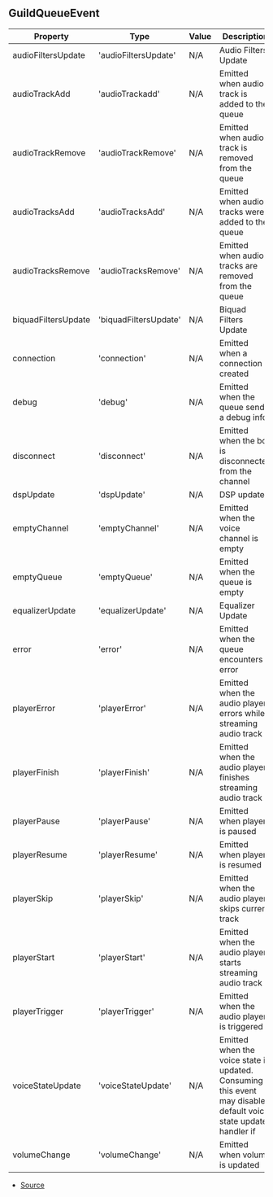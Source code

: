 ## GuildQueueEvent


| Property | Type | Value | Description |
| ----------- | ----------- | ----------- | ----------- |
| audioFiltersUpdate | 'audioFiltersUpdate' | N/A | Audio Filters Update |
| audioTrackAdd | 'audioTrackadd' | N/A | Emitted when audio track is added to the queue |
| audioTrackRemove | 'audioTrackRemove' | N/A | Emitted when audio track is removed from the queue |
| audioTracksAdd | 'audioTracksAdd' | N/A | Emitted when audio tracks were added to the queue |
| audioTracksRemove | 'audioTracksRemove' | N/A | Emitted when audio tracks are removed from the queue |
| biquadFiltersUpdate | 'biquadFiltersUpdate' | N/A | Biquad Filters Update |
| connection | 'connection' | N/A | Emitted when a connection is created |
| debug | 'debug' | N/A | Emitted when the queue sends a debug info |
| disconnect | 'disconnect' | N/A | Emitted when the bot is disconnected from the channel |
| dspUpdate | 'dspUpdate' | N/A | DSP update |
| emptyChannel | 'emptyChannel' | N/A | Emitted when the voice channel is empty |
| emptyQueue | 'emptyQueue' | N/A | Emitted when the queue is empty |
| equalizerUpdate | 'equalizerUpdate' | N/A | Equalizer Update |
| error | 'error' | N/A | Emitted when the queue encounters error |
| playerError | 'playerError' | N/A | Emitted when the audio player errors while streaming audio track |
| playerFinish | 'playerFinish' | N/A | Emitted when the audio player finishes streaming audio track |
| playerPause | 'playerPause' | N/A | Emitted when player is paused |
| playerResume | 'playerResume' | N/A | Emitted when player is resumed |
| playerSkip | 'playerSkip' | N/A | Emitted when the audio player skips current track |
| playerStart | 'playerStart' | N/A | Emitted when the audio player starts streaming audio track |
| playerTrigger | 'playerTrigger' | N/A | Emitted when the audio player is triggered |
| voiceStateUpdate | 'voiceStateUpdate' | N/A | Emitted when the voice state is updated. Consuming this event may disable default voice state update handler if  |
| volumeChange | 'volumeChange' | N/A | Emitted when volume is updated |


- [Source](https://github.com/Androz2091/discord-player/blob/3861a2c/packages/discord-player/src/Structures/GuildQueue.ts#L61)
